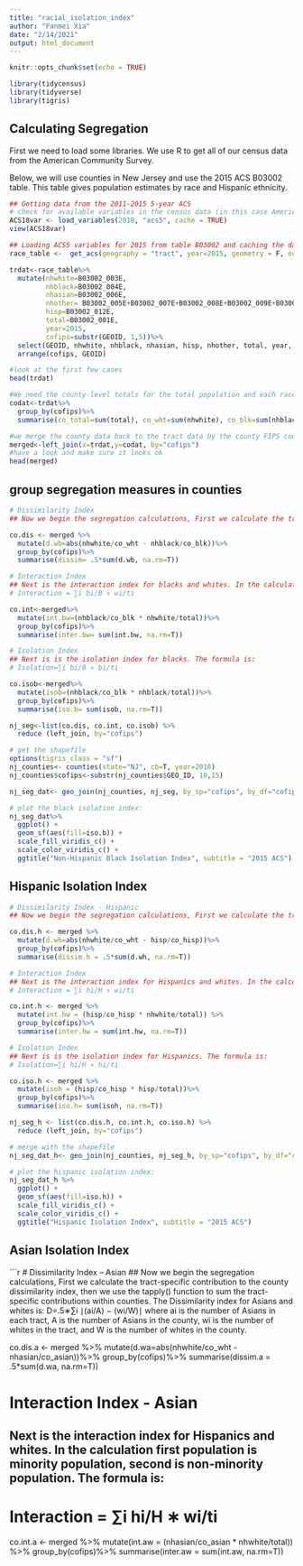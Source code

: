 ```yaml
---
title: "racial_isolation_index"
author: "Fanmei Xia"
date: "2/14/2021"
output: html_document
---
```


```r
knitr::opts_chunk$set(echo = TRUE)

library(tidycensus)
library(tidyverse)
library(tigris)
```


## Calculating Segregation
First we need to load some libraries. We use R to get all of our census data from the American Community Survey.

Below, we will use counties in New Jersey and use the 2015 ACS B03002 table. This table gives population estimates by race and Hispanic ethnicity.


```r
## Getting data from the 2011-2015 5-year ACS
# check for available variables in the census data (in this case American Community Survey)
ACS18var <- load_variables(2018, "acs5", cache = TRUE)
view(ACS18var)

## Loading ACS5 variables for 2015 from table B03002 and caching the dataset for faster future access.
race_table <-  get_acs(geography = "tract", year=2015, geometry = F, output="wide", table = "B03002", cache_table = T, state = "NJ")

trdat<-race_table%>%
  mutate(nhwhite=B03002_003E,
         nhblack=B03002_004E,
         nhasian=B03002_006E,
         nhother= B03002_005E+B03002_007E+B03002_008E+B03002_009E+B03002_010E,
         hisp=B03002_012E, 
         total=B03002_001E,
         year=2015,
         cofips=substr(GEOID, 1,5))%>%
  select(GEOID, nhwhite, nhblack, nhasian, hisp, nhother, total, year, cofips )%>%
  arrange(cofips, GEOID)

#look at the first few cases
head(trdat)
```

```r
#We need the county-level totals for the total population and each race group
codat<-trdat%>%
  group_by(cofips)%>%
  summarise(co_total=sum(total), co_wht=sum(nhwhite), co_blk=sum(nhblack), co_asian=sum(nhasian), co_oth=sum(nhother), co_hisp=sum(hisp))

#we merge the county data back to the tract data by the county FIPS code
merged<-left_join(x=trdat,y=codat, by="cofips")
#have a look and make sure it looks ok
head(merged)
```

## group segregation measures in counties

```r
# Dissimilarity Index 
## Now we begin the segregation calculations, First we calculate the tract-specific contribution to the county dissimilarity index, then we use the tapply() function to sum the tract-specific contributions within counties. The Dissimilarity index for blacks and whites is: D=.5∗∑i ∣(bi/B) − (wi/W)∣ where bi is the number of blacks in each tract, B is the number of blacks in the county, wi is the number of whites in the tract, and W is the number of whites in the county.

co.dis <- merged %>%
  mutate(d.wb=abs(nhwhite/co_wht - nhblack/co_blk))%>%
  group_by(cofips)%>%
  summarise(dissim= .5*sum(d.wb, na.rm=T))

# Interaction Index
## Next is the interaction index for blacks and whites. In the calculation first population is minority population, second is non-minority population. The formula is: 
# Interaction = ∑i bi/B ∗ wi/ti

co.int<-merged%>%
  mutate(int.bw=(nhblack/co_blk * nhwhite/total))%>%
  group_by(cofips)%>%
  summarise(inter.bw= sum(int.bw, na.rm=T))

# Isolation Index
## Next is is the isolation index for blacks. The formula is:
# Isolation=∑i bi/B ∗ bi/ti

co.isob<-merged%>%
  mutate(isob=(nhblack/co_blk * nhblack/total))%>%
  group_by(cofips)%>%
  summarise(iso.b= sum(isob, na.rm=T))

nj_seg<-list(co.dis, co.int, co.isob) %>% 
  reduce (left_join, by="cofips")
```

```r
# get the shapefile
options(tigris_class = "sf")
nj_counties<- counties(state="NJ", cb=T, year=2010)
nj_counties$cofips<-substr(nj_counties$GEO_ID, 10,15)

nj_seg_dat<- geo_join(nj_counties, nj_seg, by_sp="cofips", by_df="cofips")
```

```r
# plot the black isolation index:
nj_seg_dat%>%
  ggplot() +
  geom_sf(aes(fill=iso.b)) +
  scale_fill_viridis_c() +
  scale_color_viridis_c() +
  ggtitle("Non-Hispanic Black Isolation Index", subtitle = "2015 ACS")

```

## Hispanic Isolation Index

```r
# Dissimilarity Index - Hispanic
## Now we begin the segregation calculations, First we calculate the tract-specific contribution to the county dissimilarity index, then we use the tapply() function to sum the tract-specific contributions within counties. The Dissimilarity index for blacks and whites is: D=.5∗∑i ∣(hi/H) − (wi/W)∣ where hi is the number of Hispanics in each tract, H is the number of Hispanics in the county, wi is the number of whites in the tract, and W is the number of whites in the county.

co.dis.h <- merged %>%
  mutate(d.wh=abs(nhwhite/co_wht - hisp/co_hisp))%>%
  group_by(cofips)%>%
  summarise(dissim.h = .5*sum(d.wh, na.rm=T))

# Interaction Index
## Next is the interaction index for Hispanics and whites. In the calculation first population is minority population, second is non-minority population. The formula is: 
# Interaction = ∑i hi/H ∗ wi/ti

co.int.h <- merged %>%
  mutate(int.hw = (hisp/co_hisp * nhwhite/total)) %>%
  group_by(cofips)%>%
  summarise(inter.hw = sum(int.hw, na.rm=T))

# Isolation Index
## Next is is the isolation index for Hispanics. The formula is:
# Isolation=∑i hi/H ∗ hi/ti

co.iso.h <- merged %>%
  mutate(isoh = (hisp/co_hisp * hisp/total))%>%
  group_by(cofips)%>%
  summarise(iso.h= sum(isoh, na.rm=T))

nj_seg_h <- list(co.dis.h, co.int.h, co.iso.h) %>% 
  reduce (left_join, by="cofips")

# merge with the shapefile
nj_seg_dat_h<- geo_join(nj_counties, nj_seg_h, by_sp="cofips", by_df="cofips")
```

```r
# plot the hispanic isolation index:
nj_seg_dat_h %>%
  ggplot() +
  geom_sf(aes(fill=iso.h)) +
  scale_fill_viridis_c() +
  scale_color_viridis_c() +
  ggtitle("Hispanic Isolation Index", subtitle = "2015 ACS")

```

## Asian Isolation Index

```r
# Dissimilarity Index -- Asian
## Now we begin the segregation calculations, First we calculate the tract-specific contribution to the county dissimilarity index, then we use the tapply() function to sum the tract-specific contributions within counties. The Dissimilarity index for Asians and whites is: D=.5∗∑i ∣(ai/A) − (wi/W)∣ where ai is the number of Asians in each tract, A is the number of Asians in the county, wi is the number of whites in the tract, and W is the number of whites in the county.

co.dis.a <- merged %>%
  mutate(d.wa=abs(nhwhite/co_wht - nhasian/co_asian))%>%
  group_by(cofips)%>%
  summarise(dissim.a = .5*sum(d.wa, na.rm=T))

# Interaction Index - Asian
## Next is the interaction index for Hispanics and whites. In the calculation first population is minority population, second is non-minority population. The formula is: 
# Interaction = ∑i hi/H ∗ wi/ti

co.int.a <- merged %>%
  mutate(int.aw = (nhasian/co_asian * nhwhite/total)) %>%
  group_by(cofips)%>%
  summarise(inter.aw = sum(int.aw, na.rm=T))